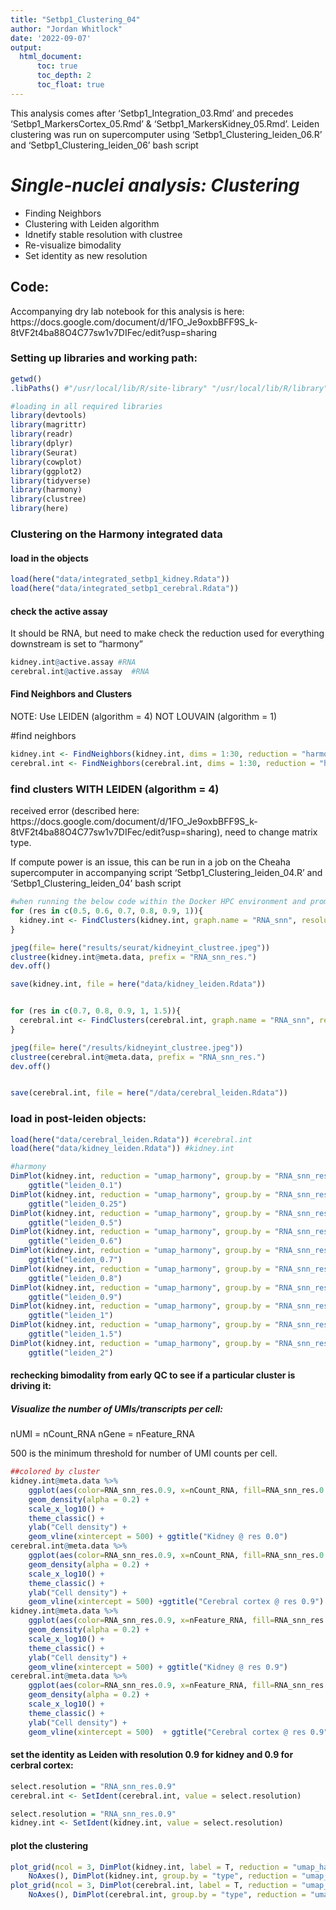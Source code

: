 ```yaml
---
title: "Setbp1_Clustering_04"
author: "Jordan Whitlock"
date: '2022-09-07'
output:     
  html_document:
      toc: true
      toc_depth: 2
      toc_float: true
---
```


This analysis comes after 'Setbp1_Integration_03.Rmd' and precedes 'Setbp1_MarkersCortex_05.Rmd' & 'Setbp1_MarkersKidney_05.Rmd'. Leiden clustering was run on supercomputer using 'Setbp1_Clustering_leiden_06.R' and 'Setbp1_Clustering_leiden_06' bash script

# *Single-nuclei analysis: Clustering*
* Finding Neighbors
* Clustering with Leiden algorithm
* Idnetify stable resolution with clustree
* Re-visualize bimodality
* Set identity as new resolution

## Code: 

Accompanying dry lab notebook for this analysis is here: https://docs.google.com/document/d/1FO_Je9oxbBFF9S_k-8tVF2t4ba88O4C77sw1v7DIFec/edit?usp=sharing

### Setting up libraries and working path:

```r
getwd()
.libPaths() #"/usr/local/lib/R/site-library" "/usr/local/lib/R/library" "/home/jbarham3/R/x86_64-pc-linux-gnu-library/4.1" 
```

```r
#loading in all required libraries
library(devtools)
library(magrittr)
library(readr)
library(dplyr)
library(Seurat) 
library(cowplot)
library(ggplot2)
library(tidyverse)
library(harmony)
library(clustree)
library(here)
```

### Clustering on the Harmony integrated data

#### load in the objects
```r
load(here("data/integrated_setbp1_kidney.Rdata"))
load(here("data/integrated_setbp1_cerebral.Rdata"))
```


#### check the active assay
It should be RNA, but need to make check the reduction used for everything downstream is set to "harmony"
```r
kidney.int@active.assay #RNA
cerebral.int@active.assay  #RNA
```

#### Find Neighbors and Clusters

NOTE: Use LEIDEN (algorithm = 4) NOT LOUVAIN (algorithm = 1)

#find neighbors
```r
kidney.int <- FindNeighbors(kidney.int, dims = 1:30, reduction = "harmony")
cerebral.int <- FindNeighbors(cerebral.int, dims = 1:30, reduction = "harmony")
```

### find clusters WITH LEIDEN (algorithm = 4)
received error (described here: https://docs.google.com/document/d/1FO_Je9oxbBFF9S_k-8tVF2t4ba88O4C77sw1v7DIFec/edit?usp=sharing), need to change matrix type.

If compute power is an issue, this can be run in a job on the Cheaha supercomputer in accompanying script 'Setbp1_Clustering_leiden_04.R' and 'Setbp1_Clustering_leiden_04' bash script
```r
#when running the below code within the Docker HPC environment and prompted about a miniconda install respond No
for (res in c(0.5, 0.6, 0.7, 0.8, 0.9, 1)){
  kidney.int <- FindClusters(kidney.int, graph.name = "RNA_snn", resolution = res, algorithm = 4, method = "igraph")
}

jpeg(file= here("results/seurat/kidneyint_clustree.jpeg"))
clustree(kidney.int@meta.data, prefix = "RNA_snn_res.")
dev.off()

save(kidney.int, file = here("data/kidney_leiden.Rdata"))


for (res in c(0.7, 0.8, 0.9, 1, 1.5)){
  cerebral.int <- FindClusters(cerebral.int, graph.name = "RNA_snn", resolution = res, algorithm = 4, method = "igraph")
}

jpeg(file= here("/results/kidneyint_clustree.jpeg"))
clustree(cerebral.int@meta.data, prefix = "RNA_snn_res.")
dev.off()


save(cerebral.int, file = here("/data/cerebral_leiden.Rdata"))
```


### load in post-leiden objects:
```r
load(here("data/cerebral_leiden.Rdata")) #cerebral.int
load(here("data/kidney_leiden.Rdata")) #kidney.int
```

```r
#harmony
DimPlot(kidney.int, reduction = "umap_harmony", group.by = "RNA_snn_res.0.1") +
    ggtitle("leiden_0.1")
DimPlot(kidney.int, reduction = "umap_harmony", group.by = "RNA_snn_res.0.25") +
    ggtitle("leiden_0.25")
DimPlot(kidney.int, reduction = "umap_harmony", group.by = "RNA_snn_res.0.5") +
    ggtitle("leiden_0.5")
DimPlot(kidney.int, reduction = "umap_harmony", group.by = "RNA_snn_res.0.6") +
    ggtitle("leiden_0.6")
DimPlot(kidney.int, reduction = "umap_harmony", group.by = "RNA_snn_res.0.7") +
    ggtitle("leiden_0.7")
DimPlot(kidney.int, reduction = "umap_harmony", group.by = "RNA_snn_res.0.8") +
    ggtitle("leiden_0.8")
DimPlot(kidney.int, reduction = "umap_harmony", group.by = "RNA_snn_res.0.9") +
    ggtitle("leiden_0.9")
DimPlot(kidney.int, reduction = "umap_harmony", group.by = "RNA_snn_res.1") +
    ggtitle("leiden_1")
DimPlot(kidney.int, reduction = "umap_harmony", group.by = "RNA_snn_res.1.5") +
    ggtitle("leiden_1.5")
DimPlot(kidney.int, reduction = "umap_harmony", group.by = "RNA_snn_res.2") +
    ggtitle("leiden_2")
```

#### rechecking bimodality from early QC to see if a particular cluster is driving it:
##### Visualize the number of UMIs/transcripts per cell:
nUMI = nCount_RNA
nGene = nFeature_RNA

500 is the minimum threshold for number of UMI counts per cell.
```r
##colored by cluster
kidney.int@meta.data %>% 
  	ggplot(aes(color=RNA_snn_res.0.9, x=nCount_RNA, fill=RNA_snn_res.0.9)) + 
  	geom_density(alpha = 0.2) + 
  	scale_x_log10() + 
  	theme_classic() +
  	ylab("Cell density") +
  	geom_vline(xintercept = 500) + ggtitle("Kidney @ res 0.0")
cerebral.int@meta.data %>% 
  	ggplot(aes(color=RNA_snn_res.0.9, x=nCount_RNA, fill=RNA_snn_res.0.8)) + 
  	geom_density(alpha = 0.2) + 
  	scale_x_log10() + 
  	theme_classic() +
  	ylab("Cell density") +
  	geom_vline(xintercept = 500) +ggtitle("Cerebral cortex @ res 0.9")
kidney.int@meta.data %>% 
  	ggplot(aes(color=RNA_snn_res.0.9, x=nFeature_RNA, fill=RNA_snn_res.0.9)) + 
  	geom_density(alpha = 0.2) + 
  	scale_x_log10() + 
  	theme_classic() +
  	ylab("Cell density") +
  	geom_vline(xintercept = 500) + ggtitle("Kidney @ res 0.9")
cerebral.int@meta.data %>% 
  	ggplot(aes(color=RNA_snn_res.0.9, x=nFeature_RNA, fill=RNA_snn_res.0.8)) + 
  	geom_density(alpha = 0.2) + 
  	scale_x_log10() + 
  	theme_classic() +
  	ylab("Cell density") +
  	geom_vline(xintercept = 500)  + ggtitle("Cerebral cortex @ res 0.9")
```

#### set the identity as Leiden with resolution 0.9 for kidney and 0.9 for cerbral cortex:
```r
select.resolution = "RNA_snn_res.0.9"
cerebral.int <- SetIdent(cerebral.int, value = select.resolution)

select.resolution = "RNA_snn_res.0.9"
kidney.int <- SetIdent(kidney.int, value = select.resolution)
```

#### plot the clustering
```r
plot_grid(ncol = 3, DimPlot(kidney.int, label = T, reduction = "umap_harmony") + NoAxes(), DimPlot(kidney.int, group.by = "orig.ident", reduction = "umap_harmony") +
    NoAxes(), DimPlot(kidney.int, group.by = "type", reduction = "umap_harmony") + NoAxes())
plot_grid(ncol = 3, DimPlot(cerebral.int, label = T, reduction = "umap_harmony") + NoAxes(), DimPlot(cerebral.int, group.by = "orig.ident", reduction = "umap_harmony") +
    NoAxes(), DimPlot(cerebral.int, group.by = "type", reduction = "umap_harmony") + NoAxes())
```
